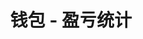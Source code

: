 ---
title: '钱包 - 盈亏统计'
openapi: '/cn/api-reference/openapi-cn.json GET /wallet/v1/{chain}/{walletAddress}/stats'
---